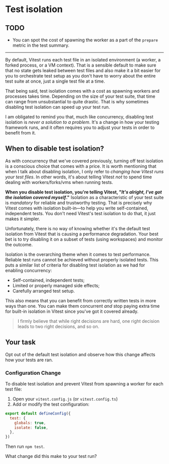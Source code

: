 # Test isolation

## TODO

- You can spot the cost of spawning the worker as a part of the `prepare` metric in the test summary.

---

By default, Vitest runs each test file in an isolated environment (a worker, a forked process, or a VM context). That is a sensible default to make sure that no state gets leaked between test files and also make it a bit easier for you to orchestrate test setup as you don't have to worry about the entire test suite at once, just a single test file at a time.

That being said, test isolation comes with a cost as spawning workers and processes takes time. Depending on the size of your test suite, that time can range from unsubstantial to quite drastic. That is why sometimes disabling test isolation can speed up your test run.

<callout-warning>I am obligated to remind you that, much like concurrency, disabling test isolation is _never a solution to a problem_. It's a change in how your testing framework runs, and it often requires you to adjust your tests in order to benefit from it.</callout-warning>

## When to disable test isolation?

As with concurrency that we've covered previously, turning off test isolation is a conscious choice that comes with a price. It is worth mentioning that when I talk about disabling isolation, I only refer to _changing how Vitest runs your test files_. In other words, it's about telling Vitest _not_ to spend time dealing with workers/forks/vms when running tests.

**When you disable test isolation, you're telling Vitest, "_It's alright, I've got the isolation covered myself_."** Isolation as a characteristic of your test suite is _mandatory_ for reliable and trustworthy testing. That is precisely why Vitest comes with isolation built-in—to help you write self-contained, independent tests. You don't need Vitest's test isolation to do that, it just makes it simpler.

<callout-info>Unfortunately, there is no way of knowing whether it's the default test isolation from Vitest that is causing a performance degradation. Your best bet is to try disabling it on a subset of tests (using workspaces) and monitor the outcome.</callout-info>

Isolation is the overarching theme when it comes to test performance. Reliable test runs cannot be achieved without properly isolated tests. This puts a similar list of criteria for disabling test isolation as we had for enabling concurrency:

- Self-contained, independent tests;
- Limited or properly managed side effects;
- Carefully arranged test setup.

This also means that you can benefit from correctly written tests in more ways than one. You can make them concurrent _and_ stop paying extra time for built-in isolation in Vitest since you've got it covered already.

> I firmly believe that while right decisions are hard, one right decision leads to two right decisions, and so on.

## Your task

Opt out of the default test isolation and observe how this change affects how your tests are ran.

### Configuration Change

To disable test isolation and prevent Vitest from spawning a worker for each test file:

1. Open your `vitest.config.js` (or `vitest.config.ts`)
2. Add or modify the test configuration:

```javascript
export default defineConfig({
  test: {
    globals: true,
    isolate: false,
  },
})
```

Then run `npm test`. 

What change did this make to your test run?